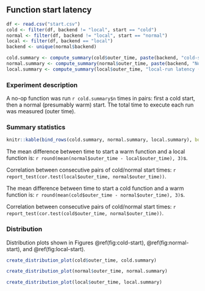 ```r
```

## Function start latency

```r
df <- read.csv("start.csv")
cold <- filter(df, backend != "local", start == "cold")
normal <- filter(df, backend != "local", start == "normal")
local <- filter(df, backend == "local")
backend <- unique(normal$backend)

cold.summary <- compute_summary(cold$outer_time, paste(backend, "cold-start latency (s)"))
normal.summary <- compute_summary(normal$outer_time, paste(backend, "Normal-start latency (s)"))
local.summary <- compute_summary(local$outer_time, "local-run latency (s)")

```

### Experiment description
A no-op function was run `r cold.summary$n` times in pairs: first a cold start, then a normal (presumably warm) start.
The total time to execute each run was measured (outer time).

### Summary statistics

```r
knitr::kable(bind_rows(cold.summary, normal.summary, local.summary), booktabs=T)
```

The mean difference between time to start a warm function and a local function is:
`r round(mean(normal$outer_time - local$outer_time), 3)`s.

Correlation between consecutive pairs of cold/normal start times:
`r report_test(cor.test(local$outer_time, normal$outer_time))`.

The mean difference between time to start a cold function and a warm function is:
`r round(mean(cold$outer_time - normal$outer_time), 3)`s.

Correlation between consecutive pairs of cold/normal start times:
`r report_test(cor.test(cold$outer_time, normal$outer_time))`.


### Distribution


Distribution plots shown in Figures \@ref(fig:cold-start), \@ref(fig:normal-start), and \@ref(fig:local-start).

```r
create_distribution_plot(cold$outer_time, cold.summary)
```

```r
create_distribution_plot(normal$outer_time, normal.summary)
```

```r
create_distribution_plot(local$outer_time, local.summary)
```

